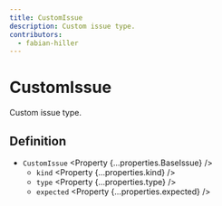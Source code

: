 ```yaml
---
title: CustomIssue
description: Custom issue type.
contributors:
  - fabian-hiller
---
```



# CustomIssue

Custom issue type.

## Definition

- `CustomIssue` <Property {...properties.BaseIssue} />
  - `kind` <Property {...properties.kind} />
  - `type` <Property {...properties.type} />
  - `expected` <Property {...properties.expected} />
